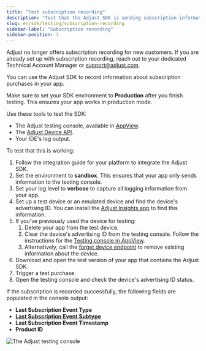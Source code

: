 ```yaml
---
title: "Test subscription recording"
description: "Test that the Adjust SDK is sending subscription information to Adjust"
slug: en/sdk/testing/subscription-recording
sidebar-label: "Subscription recording"
sidebar-position: 3
---
```


<Callout type="warning">

Adjust no longer offers subscription recording for new customers. If you are already set up with subscription recording, reach out to your dedicated Technical Account Manager or support@adjust.com.

</Callout>

You can use the Adjust SDK to record information about subscription purchases in your app.

<Callout type="important">

Make sure to set your SDK environment to **Production** after you finish testing. This ensures your app works in production mode.

</Callout>

Use these tools to test the SDK:

-  The Adjust testing console, available in [AppView](https://help.adjust.com/en/article/testing-console).
-  The [Adjust Device API](/en/api/device-api/inspect).
-  Your IDE's log output.

To test that this is working:

1. Follow the integration guide for your platform to integrate the Adjust SDK.
2. Set the environment to **sandbox**. This ensures that your app only sends information to the testing console.
3. Set your log level to **verbose** to capture all logging information from your app.
4. Set up a test device or an emulated device and find the device's advertising ID. You can install the [Adjust Insights app](https://apps.apple.com/us/app/adjust-insights/id1125517808) to find this information.
5. If you've previously used the device for testing:
   1. Delete your app from the test device.
   2. Clear the device's advertising ID from the testing console. Follow the instructions for the [Testing console in AppView](https://help.adjust.com/en/article/testing-console#forget-device).
   3. Alternatively, call the [forget device endpoint](/en/api/device-api/forget/) to remove existing information about the device.
6. Download and open the test version of your app that contains the Adjust SDK.
7. Trigger a test purchase.
8. Open the testing console and check the device's advertising ID status.

If the subscription is recorded successfully, the following fields are populated in the console output:

-  **Last Subscription Event Type**
-  [**Last Subscription Event Subtype**](https://help.adjust.com/en/article/manage-subscription-data#subscription-event-subtypes)
-  **Last Subscription Event Timestamp**
-  **Product ID**

![The Adjust testing console](@images/sdk-testing/subscription/testing-console.png)

